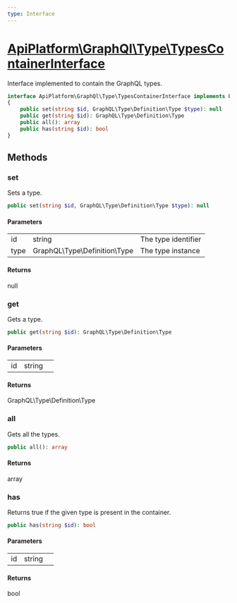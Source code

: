 ```yaml
---
type: Interface
---
```


# [ApiPlatform\GraphQl\Type\TypesContainerInterface](/docs/reference/GraphQl/Type/TypesContainerInterface)

Interface implemented to contain the GraphQL types.


```php
interface ApiPlatform\GraphQl\Type\TypesContainerInterface implements Psr\Container\ContainerInterface
{
    public set(string $id, GraphQL\Type\Definition\Type $type): null
    public get(string $id): GraphQL\Type\Definition\Type
    public all(): array
    public has(string $id): bool
}
```
## Methods

### set

Sets a type.

```php
public set(string $id, GraphQL\Type\Definition\Type $type): null
```

#### Parameters

<table><tbody>
<tr><td>id</td><td>string</td><td>The type identifier</td></tr><tr><td>type</td><td>GraphQL\Type\Definition\Type</td><td>The type instance</td></tr>
</tbody>
</table>

#### Returns

null

### get

Gets a type.

```php
public get(string $id): GraphQL\Type\Definition\Type
```

#### Parameters

<table><tbody>
<tr><td>id</td><td>string</td><td></td></tr>
</tbody>
</table>

#### Returns

GraphQL\Type\Definition\Type

### all

Gets all the types.

```php
public all(): array
```

#### Returns

array

### has

Returns true if the given type is present in the container.

```php
public has(string $id): bool
```

#### Parameters

<table><tbody>
<tr><td>id</td><td>string</td><td></td></tr>
</tbody>
</table>

#### Returns

bool
